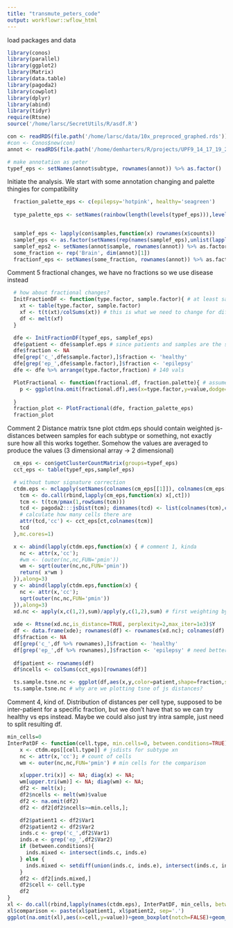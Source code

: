 ```yaml
---
title: "transmute_peters_code"
output: workflowr::wflow_html
---
```

load packages and data
```r
library(conos)
library(parallel)
library(ggplot2)
library(Matrix)
library(data.table)
library(pagoda2)
library(cowplot)
library(dplyr)
library(abind)
library(tidyr)
require(Rtsne)
source('/home/larsc/SecretUtils/R/asdf.R')

con <- readRDS(file.path('/home/larsc/data/10x_preproced_graphed.rds'))
#con <- Conos$new(con)
annot <- readRDS(file.path('/home/demharters/R/projects/UPF9_14_17_19_22_23_24_32_33/metadata_10x_final.rds'))

# make annotation as peter
typef_eps <- setNames(annot$subtype, rownames(annot)) %>% as.factor()

```

Initiate the analysis.
We start with some annotation changing and palette thingies for compatibility
```r
  fraction_palette_eps <- c(epilepsy='hotpink', healthy='seagreen') 
  
  type_palette_eps <- setNames(rainbow(length(levels(typef_eps))),levels(typef_eps))


  samplef_eps <- lapply(con$samples,function(x) rownames(x$counts))
  samplef_eps <- as.factor(setNames(rep(names(samplef_eps),unlist(lapply(samplef_eps,length))),unlist(samplef_eps))) #sample factor
  samplef_eps2 <- setNames(annot$sample, rownames(annot)) %>% as.factor # same thing
  some_fraction <- rep('Brain', dim(annot)[1])
  fractionf_eps <- setNames(some_fraction, rownames(annot)) %>% as.factor # tissue type factor
```

Comment 5
fractional changes, we have no fractions so we use disease instead
```r
  # how about fractional changes?
  InitFractionDF <- function(type.factor, sample.factor){ # at least save a couple of lines
    xt <- table(type.factor, sample.factor)
    xf <- t(t(xt)/colSums(xt)) # this is what we need to change for different background
    df <- melt(xf)
  }

  dfe <- InitFractionDF(typef_eps, samplef_eps)
  dfe$patient <- dfe$samplef.eps # since patients and samples are the same for our data
  dfe$fraction <- NA
  dfe[grep('c_',dfe$sample.factor),]$fraction <- 'healthy'
  dfe[grep('ep_',dfe$sample.factor),]$fraction <- 'epilepsy'
  dfe <- dfe %>% arrange(type.factor,fraction) # 140 vals

  PlotFractional <- function(fractional.df, fraction.palette){ # assumes colnames are the same
    p <- ggplot(na.omit(fractional.df),aes(x=type.factor,y=value,dodge=fraction,fill=fraction))+geom_boxplot(notch=FALSE,outlier.shape=NA) +scale_fill_manual(values=fraction.palette) +  geom_point(position = position_jitterdodge(jitter.width=0.1),color=adjustcolor(1,alpha=0.3),aes(pch=fraction),size=0.8)+ theme(axis.text.x = element_text(angle = 90, hjust = 1), axis.text.y = element_text(angle = 90, hjust = 0.5))  +xlab("") +ylab("fraction of total cells")+ theme(legend.position="top")
    
  }
  fraction_plot <- PlotFractional(dfe, fraction_palette_eps)
  fraction_plot
```


Comment 2
Distance matrix tsne plot
ctdm.eps should contain weighted js-distances between samples for each subtype or something, not exactly sure how all this works together. Somehow the values are averaged to produce the values (3 dimensional array -> 2 dimensional)
```r
  cm_eps <- con$getClusterCountMatrix(groups=typef_eps)
  cct_eps <- table(typef_eps,samplef_eps)

  # without tumor signature correction
  ctdm.eps <- mclapply(setNames(colnames(cm_eps[[1]]), colnames(cm_eps[[1]])),function(ct) {
    tcm <- do.call(rbind,lapply(cm_eps,function(x) x[,ct]))
    tcm <- t(tcm/pmax(1,rowSums(tcm)))
    tcd <- pagoda2:::jsDist(tcm); dimnames(tcd) <- list(colnames(tcm),colnames(tcm)); # calls a c function
    # calculate how many cells there are
    attr(tcd,'cc') <- cct_eps[ct,colnames(tcm)]
    tcd
  },mc.cores=1)

  x <- abind(lapply(ctdm.eps,function(x) { # comment 1, kinda
    nc <- attr(x,'cc');
    #wm <- (outer(nc,nc,FUN='pmin'))
    wm <- sqrt(outer(nc,nc,FUN='pmin'))
    return( x*wm )
  }),along=3)
  y <- abind(lapply(ctdm.eps,function(x) {
    nc <- attr(x,'cc');
    sqrt(outer(nc,nc,FUN='pmin'))
  }),along=3)
  xd.nc <- apply(x,c(1,2),sum)/apply(y,c(1,2),sum) # first weighting by min count then dividing by all the values to 're-normalize' I guess
  
  xde <- Rtsne(xd.nc,is_distance=TRUE, perplexity=2,max_iter=1e3)$Y
  df <- data.frame(xde); rownames(df) <- rownames(xd.nc); colnames(df) <- c("x","y");
  df$fraction <- NA
  df[grep('c_',df %>% rownames),]$fraction <- 'healthy'
  df[grep('ep_',df %>% rownames),]$fraction <- 'epilepsy' # need better way of doing this
  
  df$patient <- rownames(df)
  df$ncells <- colSums(cct_eps)[rownames(df)]

  ts.sample.tsne.nc <- ggplot(df,aes(x,y,color=patient,shape=fraction,size=log10(ncells))) + geom_point() + theme_bw() + xlab("") + ylab("") + theme(axis.title=element_blank(),  axis.text=element_blank(), axis.ticks=element_blank()) + guides(color=guide_legend(ncol=2));
  ts.sample.tsne.nc # why are we plotting tsne of js distances?
```

Comment 4, kind of.
Distribution of distances per cell type, supposed to be inter-patient for a specific fraction, but we don't have that so we can try healthy vs eps instead. Maybe we could also just try intra sample, just need to split resulting df.
```r
min_cells=0
InterPatDF <- function(cell.type, min.cells=0, between.conditions=TRUE) {
    x <- ctdm.eps[[cell.type]] # jsdists for subtype xn
    nc <- attr(x,'cc'); # count of cells
    wm <- outer(nc,nc,FUN='pmin') # min cells for the comparison

    x[upper.tri(x)] <- NA; diag(x) <- NA;
    wm[upper.tri(wm)] <- NA; diag(wm) <- NA;
    df2 <- melt(x);
    df2$ncells <- melt(wm)$value
    df2 <- na.omit(df2)
    df2 <- df2[df2$ncells>=min.cells,];

    df2$patient1 <- df2$Var1
    df2$patient2 <- df2$Var2
    inds.c <- grep('c_',df2$Var1)
    inds.e <- grep('ep_',df2$Var2)
    if (between.conditions){
      inds.mixed <- intersect(inds.c, inds.e)
    } else {
      inds.mixed <- setdiff(union(inds.c, inds.e), intersect(inds.c, inds.e))
    }
    df2 <- df2[inds.mixed,]
    df2$cell <- cell.type
    df2
}
xl <- do.call(rbind,lapply(names(ctdm.eps), InterPatDF, min_cells, between.conditions=TRUE))
xl$comparison <- paste(xl$patient1, xl$patient2, sep='.')
ggplot(na.omit(xl),aes(x=cell,y=value))+geom_boxplot(notch=FALSE)+geom_jitter(aes(col=comparison))+theme(axis.text.x = element_text(angle = 90, hjust = 1), axis.text.y = element_text(angle = 90, hjust = 0.5))  +xlab("") +ylab("inter-patient expression distance")+ theme(legend.position="top")
```


